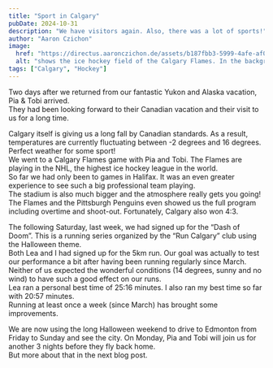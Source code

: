 ```yaml
---
title: "Sport in Calgary"
pubDate: 2024-10-31
description: "We have visitors again. Also, there was a lot of sports!"
author: "Aaron Czichon"
image:
  href: "https://directus.aaronczichon.de/assets/b187fbb3-5999-4afe-af07-91dd1a704052.jpeg?quality=70&width=1600"
  alt: "shows the ice hockey field of the Calgary Flames. In the background the spectator stands and the scoreboard. Everything is bathed in red light."
tags: ["Calgary", "Hockey"]
---
```



Two days after we returned from our fantastic Yukon and Alaska vacation, Pia & Tobi arrived.   
They had been looking forward to their Canadian vacation and their visit to us for a long time.  

<DirectusImage assetId="d38ca805-f86a-4fdb-81b0-e106bfaeb8dd.jpeg" />

Calgary itself is giving us a long fall by Canadian standards. As a result, temperatures are currently fluctuating between -2 degrees and 16 degrees. Perfect weather for some sport!      
We went to a Calgary Flames game with Pia and Tobi. The Flames are playing in the NHL, the highest ice hockey league in the world.   
So far we had only been to games in Halifax. It was an even greater experience to see such a big professional team playing.   
The stadium is also much bigger and the atmosphere really gets you going!   
The Flames and the Pittsburgh Penguins even showed us the full program including overtime and shoot-out. Fortunately, Calgary also won 4:3.

<DirectusGallery folderName="46 Sport" />

The following Saturday, last week, we had signed up for the “Dash of Doom”. This is a running series organized by the “Run Calgary” club using the Halloween theme.   
Both Lea and I had signed up for the 5km run. Our goal was actually to test our performance a bit after having been running regularly since March.   
Neither of us expected the wonderful conditions (14 degrees, sunny and no wind) to have such a good effect on our runs.   
Lea ran a personal best time of 25:16 minutes. I also ran my best time so far with 20:57 minutes.    
Running at least once a week (since March) has brought some improvements.  

We are now using the long Halloween weekend to drive to Edmonton from Friday to Sunday and see the city. On Monday, Pia and Tobi will join us for another 3 nights before they fly back home.   
But more about that in the next blog post.
